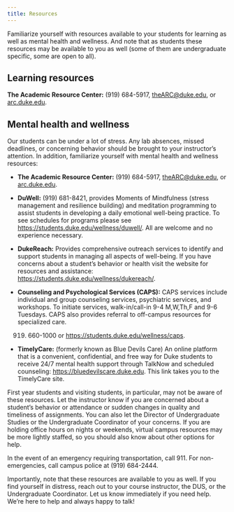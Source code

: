 ```yaml
---
title: Resources
---
```


Familiarize yourself with resources available to your students for learning as well as mental health and wellness.
And note that as students these resources may be available to you as well (some of them are undergraduate specific, some are open to all).

## Learning resources

**The Academic Resource Center:** (919) 684-5917, [theARC\@duke.edu](mailto:theARC@duke.edu), or [arc.duke.edu](https://arc.duke.edu/).

## Mental health and wellness

Our students can be under a lot of stress.
Any lab absences, missed deadlines, or concerning behavior should be brought to your instructor's attention.
In addition, familiarize yourself with mental health and wellness resources:

-   **The Academic Resource Center:** (919) 684-5917, [theARC\@duke.edu](mailto:theARC@duke.edu), or [arc.duke.edu](https://arc.duke.edu/).

-   **DuWell:** (919) 681-8421, provides Moments of Mindfulness (stress management and resilience building) and meditation programming to assist students in developing a daily emotional well-being practice.
    To see schedules for programs please see <https://students.duke.edu/wellness/duwell/>.
    All are welcome and no experience necessary.

-   **DukeReach:** Provides comprehensive outreach services to identify and support students in managing all aspects of well-being.
    If you have concerns about a student's behavior or health visit the website for resources and assistance: <https://students.duke.edu/wellness/dukereach/>.

-   **Counseling and Psychological Services (CAPS):** CAPS services include individual and group counseling services, psychiatric services, and workshops.
    To initiate services, walk-in/call-in 9-4 M,W,Th,F and 9-6 Tuesdays.
    CAPS also provides referral to off-campus resources for specialized care.

    (919) 660-1000 or [https://students.duke.edu/wellness/caps](https://students.duke.edu/wellness/caps/).

-   **TimelyCare:** (formerly known as Blue Devils Care) An online platform that is a convenient, confidential, and free way for Duke students to receive 24/7 mental health support through TalkNow and scheduled counseling: [https://bluedevilscare.duke.edu](https://bluedevilscare.duke.edu/).
    This link takes you to the TimelyCare site.

First year students and visiting students, in particular, may not be aware of these resources.
Let the instructor know if you are concerned about a student's behavior or attendance or sudden changes in quality and timeliness of assignments.
You can also let the Director of Undergraduate Studies or the Undergraduate Coordinator of your concerns.
If you are holding office hours on nights or weekends, virtual campus resources may be more lightly staffed, so you should also know about other options for help.

In the event of an emergency requiring transportation, call 911.
For non-emergencies, call campus police at (919) 684-2444.

Importantly, note that these resources are available to you as well.
If you find yourself in distress, reach out to your course instructor, the DUS, or the Undergraduate Coordinator.
Let us know immediately if you need help.
We're here to help and always happy to talk!
